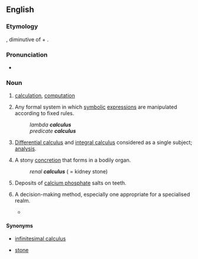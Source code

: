 ==English==
{{wikipedia|dab=calculus (disambiguation)|calculus}}

===Etymology===
{{etyl|la|en}} {{term|calculus||a pebble or stone used for counting|lang=la}}, diminutive of {{term|calx||limestone|lang=la}} + {{term|-ulus|lang=la}}.

===Pronunciation===
* {{IPA|/ˈkæɫkjuːlɘs/}}

===Noun===
{{wikipedia}}
{{en-noun|~|calculi|calculuses}}

# {{context|dated|countable|lang=en}} [[calculation]], [[computation]]
# {{context|countable|mathematics|lang=en}} Any formal system in which [[symbolic]] [[expression]]s are manipulated according to fixed rules.
#: ''lambda '''calculus'''''
#: ''predicate '''calculus'''''
# {{context|uncountable|often|definite|'''the calculus'''|lang=en}} [[differential calculus|Differential calculus]] and [[integral calculus]] considered as a single subject; [[analysis]].
# {{context|countable|medicine|lang=en}} A stony [[concretion]] that forms in a bodily organ.
#: ''renal '''calculus''''' ( = kidney stone)
# {{context|uncountable|dentistry|lang=en}} Deposits of [[calcium phosphate]] salts on teeth.
# {{context|countable|lang=en}} A decision-making method, especially one appropriate for a specialised realm.
#* {{quote-news|title=Cameron calls for bankers’ ‘day of reckoning’|work=Financial Times|date=Dec 16|year=2008|passage=The Tory leader refused to state how many financiers he thought should end up in jail, saying: “There is not some simple '''calculus'''."}}

====Synonyms====
* {{sense|in analysis}} [[infinitesimal calculus]]
* {{sense|in medicine}} [[stone]]
* {{sense|in dentistry}} [[dental calculus]], [[tartar]]

====Derived terms====
<!--see Wikipedia for definitions-->
{{top2}}
* [[calculus of moving surfaces]]
* [[calculus of sums and differences]]
* [[calculus of variations]]
* [[dental calculus]]
* [[differential calculus]]
* [[felicific calculus]]
* [[finite-difference calculus]]
* [[fractional calculus]]
* [[hedonic calculus]]
* [[hedonistic calculus]]
* [[implicational propositional calculus]]
* [[infinitesimal calculus]]
* [[integral calculus]]
* [[join calculus]]
{{mid2}}
* [[Kirby calculus]]
* [[lambda calculus]]
* [[logical calculus]]
* [[multivariable calculus]]
* [[noncalculus]]
* [[operational calculus]]
* [[pi-calculus]]
* [[precalculus]]
* [[predicate calculus]]
* [[propositional calculus]]
* [[tensor calculus]]
* [[tuple calculus]]
* [[utility calculus]]
{{bottom}}

====Related terms====
* [[calcify]]
* [[calcium]]
* [[calculate]]

====Translations====
{{trans-top|formal mathematical system}}
* Afrikaans: {{t|af|analise}}, {{t|af|calculus}}
* Catalan: {{t+|ca|càlcul|m}}, {{qualifier|Algherese}} {{t+|ca|càlcul}}
* Chinese:
*: Mandarin: {{t+|cmn|微積分學|sc=Hani}}, {{t|cmn|微积分学|tr=wēijīfēnxué|sc=Hani}}
* Czech: {{t+|cs|počet|m}}
* Finnish: {{t+|fi|laskenta}}
* French: {{t+|fr|calcul|m}}
* German: {{t+|de|Kalkül|m}}
* Hungarian: {{t|hu|kalkulus}}
* Italian: {{t|it|calcolo}}
* Japanese: {{t|ja|微積分学|tr=bisekibungaku}}
* Norwegian: {{t|no|beregning|m|f}}
{{trans-mid}}
* Polish: {{t+|pl|rachunek|m}}
* Portuguese: {{t+|pt|cálculo}}
* Romanian: {{t+|ro|calcul|n}}
* Russian: {{t+|ru|исчисление|n|tr=isčislénije|sc=Cyrl}}
* Sardinian:
*: Campidanese Sardinian: {{t|sro|calculu}}, {{t|sro|càrculu}}
*: Gallurese Sardinian: {{t|sdn|calculu}}
*: Logudorese Sardinian: {{t|src|calculu}}, {{t|src|càrculu}}
* Sassarese Sardinian: {{t|sdc|càlcuru}}
* Spanish: {{t+|es|cálculo|m}}
* Tagalog: {{t|tl|tayahan}}
{{trans-bottom}}

{{trans-top|differential calculus and integral calculus considered as a single subject}}
* Afrikaans: {{t|af|analise}}, {{t|af|calculus}}
* Bengali: {{t+|bn|কলনবিদ্যা|tr=kalanbidyaa|sc=Beng}}
* Catalan: {{t+|ca|càlcul|m}}
* Chinese:
*: Mandarin: {{t|cmn|微積分|sc=Hani}}, {{t+|cmn|微积分|tr=wēijīfēn|sc=Hani}}
* Czech: {{t+|cs|počet}}
* Finnish: {{t+|fi|laskenta}}
* French: {{t+|fr|calcul|m}}
* Greek: {{t+|el|λογισμός|m}}
* Gujarati: {{t|gu|કલન|tr=kalan|sc=Gujr}}
* Hindi: {{t|hi|कलन|tr=kalan|sc=Deva}}
* Icelandic: {{t|is|deilda- og heildareikningur|m}}, {{t|is|diffur- og tegurreikningur|m}}, {{t|is|örsmæðareikningur|m}}, {{t|is|reiknivísi|f}}
* Ido: {{t+|io|kalkulo}}
* Italian: {{t|it|calcolo|m}}
{{trans-mid}}
* Japanese: {{t|ja|微積分|tr=bisekibun}}
* Marathi: {{t|mr|कलन|tr=kalan|sc=Deva}}
* Norwegian: {{t+|no|matematikk|m}}
* Polish: {{t|pl|[[rachunek]] [[różniczkowy]] [[i]] [[całkowy]]|m}}
* Portuguese: {{t+|pt|cálculo|m}}
* Romanian: {{t+|ro|calcul diferențial|n}}
* Sardinian:
*: Campidanese Sardinian: {{t|sro|calculu}}, {{t|sro|càrculu}}
*: Gallurese Sardinian: {{t|sdn|calculu}}
*: Logudorese Sardinian: {{t|src|calculu}}, {{t|src|càrculu}}
* Sassarese Sardinian: {{t|sdc|càlcuru}}
* Spanish: {{t|es|cálculo diferencial|m}}
* Swedish: {{t+|sv|analys|c}}
* Telugu: {{t|te|కలన గణితం|tr=kalana gaNitaM}}
* Turkish: {{t|tr|kalkülüs}}
{{trans-bottom}}

{{trans-top|stony concretion in an organ}}
* Bulgarian: {{t+|bg|камък|m}}
* Catalan: {{t+|ca|càlcul|m}}
* Chinese:
*: Mandarin: {{t+|cmn|結石|sc=Hani}}, {{t|cmn|结石|tr=jiéshí|sc=Hani}}
* Finnish: {{t+|fi|kivi}}
* French: {{t+|fr|calcul|m}}, {{t+|fr|lithiase|f}}
{{trans-mid}}
* Icelandic: {{t+|is|steinn|m}}
* Japanese: {{t|ja|結石|tr=kesseki}}
* Latin: {{t|la|lapillus|m}}
* Macedonian: {{t|mk|камен|m|tr=kámen}}
* Romanian: {{t+|ro|piatră}}, {{t+|ro|calcul|m}}
* Russian: {{t+|ru|камень|m|tr=kámen'}}
{{trans-bottom}}

{{trans-top|deposits on teeth}}
* Bulgarian: {{t|bg|зъбен камък}}
* Chinese:
*: Mandarin: {{t|cmn|牙石|tr=yáshí|sc=Hani}}
* Finnish: {{t+|fi|kivi}}, {{t+|fi|hammaskivi}}
* German: {{t+|de|Zahnstein|m}}
* Italian: {{t+|it|tartaro|m}}, {{t|it|tartaro dentario|m}}
{{trans-mid}}
* Japanese: {{t|ja|歯石|tr=しせき, shiseki|sc=Jpan}}
* Macedonian: {{t|mk|забен камен|m|tr=záben kámen}}
* Polish: {{t|pl|kamień nazębny|m}}
* Romanian: {{t+|ro|piatră}}
* Russian: {{t|ru|зубной камень|m|tr=zubnój kámen'}}, {{t|ru|зубной налёт|m|tr=zubnój naljót}}
* Spanish: {{t+|es|sarro|m}}
{{trans-bottom}}

<!--Remove this section once all of the translations below have been moved into the tables above.-->
{{checktrans-top}}
* {{ttbc|la}}: {{qualifier|3}} {{t|la|calculus|m}}
{{trans-bottom}}

===See also===
* [[algebra]]
* [[analysis]]
* [[concretion]]

[[Category:English nouns with irregular plurals]]

----

==Latin==

===Etymology===
Diminutive from {{suffix|calx|ulus|gloss1=limestone, game counter|lang=la}}.

===Noun===
{{la-noun|calculus|calculi|calculī|m|second}}

# {{diminutive of|calx|lang=la}}
# [[pebble]], [[stone]]
# [[reckoning]], [[calculating]]

====Inflection====
{{la-decl-2nd|calcul}}

====Derived terms====
* [[calculo#Latin|calculō]]

====Related terms====
* {{l/la|calx}}

[[ar:calculus]]
[[bn:calculus]]
[[zh-min-nan:calculus]]
[[et:calculus]]
[[el:calculus]]
[[es:calculus]]
[[fr:calculus]]
[[ko:calculus]]
[[io:calculus]]
[[kn:calculus]]
[[jbo:calculus]]
[[hu:calculus]]
[[mg:calculus]]
[[ml:calculus]]
[[my:calculus]]
[[nl:calculus]]
[[ja:calculus]]
[[pl:calculus]]
[[pt:calculus]]
[[ru:calculus]]
[[fi:calculus]]
[[sv:calculus]]
[[ta:calculus]]
[[te:calculus]]
[[th:calculus]]
[[chr:calculus]]
[[vi:calculus]]
[[zh:calculus]]